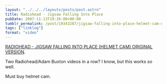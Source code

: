 ```yaml
---
layout: "../../../layouts/posts/post.astro"
title: Radiohead - Jigsaw Falling Into Place
pubDate: 2007-11-13T19:26:00+00:00
tumblr_permalink: /post/19343287/jigsaw-falling-into-place-helmet-cam-original
tags: ["linklog"]
format: "video"
---
```



<YouTube id="https://www.youtube.com/watch?v=UKrsBVFsfIQ" />

[RADIOHEAD - JIGSAW FALLING INTO PLACE (HELMET CAM) ORIGINAL VERSION][1].

Two Radiohead/Adam Buxton videos in a row? I know, but this works _so_ well.

Must buy helmet cam.

[1]: https://www.youtube.com/watch?v=UKrsBVFsfIQ
